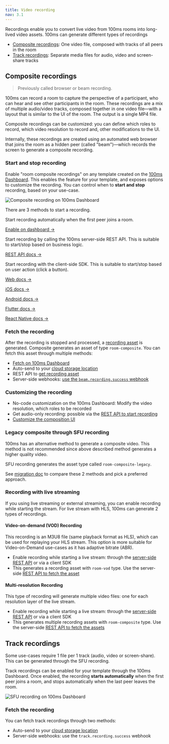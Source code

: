 ```yaml
---
title: Video recording
nav: 3.1
---
```


Recordings enable you to convert live video from 100ms rooms into long-lived video assets. 100ms can generate different types of recordings

- [Composite recordings](#composite-recordings): One video file, composed with tracks of all peers in the room
- [Track recordings](#track-recordings): Separate media files for audio, video and screen-share tracks

## Composite recordings

> Previously called browser or beam recording.

100ms can record a room to capture the perspective of a participant, who can hear and see other participants in the room. These recordings are a mix of multiple audio/video tracks, composed together in one video file—with a layout that is similar to the UI of the room. The output is a single MP4 file.

Composite recordings can be customized: you can define which roles to record, which video resolution to record and, other modifications to the UI.

Internally, these recordings are created using an automated web browser that joins the room as a hidden peer (called "beam")—which records the screen to generate a composite recording.

### Start and stop recording

Enable "room composite recordings" on any template created on the [100ms Dashboard](https://dashboard.100ms.live). This enables the feature for your template, and exposes options to customize the recording. You can control when to **start and stop** recording, based on your use-case.

![Composite recording on 100ms Dashboard](/docs/v2/composite-recording-dashboard.png)

There are 3 methods to start a recording.

<FlexContainer>

<Callout icon="link" title="Auto-start">
Start recording automatically when the first peer joins a room.
<br/>

[Enable on dashboard →](/docs/v2/auto-start-dashboard.png)

</Callout>

<Callout icon="link" title="Start with API">
Start recording by calling the 100ms server-side REST API. This is suitable to start/stop based on business logic.
<br/>

[REST API docs →](/server-side/v2/how-to-guides/recordings/overview)

</Callout>

<Callout icon="shield" title="Start from SDK">
Start recording with the client-side SDK. This is suitable to start/stop based on user action (click a button).
<br/>

[Web docs →](/javascript/v2/how-to-guides/record-and-live-stream/rtmp-recording)

[iOS docs →](/ios/v2/how-to-guides/record-and-live-stream/rtmp-recording)

[Android docs →](/android/v2/how-to-guides/record-and-live-stream/rtmp-recording)

[Flutter docs →](/flutter/v2/how-to-guides/record-and-live-stream/recording)

[React Native docs →](/react-native/v2/how-to-guides/record-and-live-stream/recording)

</Callout>

</FlexContainer>

### Fetch the recording

After the recording is stopped and processed, a [recording asset](/server-side/v2/api-reference/recording-assets/overview) is generated. Composite generates an asset of type `room-composite`. You can fetch this asset through multiple methods:

* [Fetch on 100ms Dashboard](./storage#using-the-100ms-dashboard)
* Auto-send to your [cloud storage location](./storage)
* REST API to [get recording asset](/server-side/v2/api-reference/recording-assets/get-asset)
* Server-side webhooks: [use the `beam.recording.success` webhook](/server-side/v2/how-to-guides/configure-webhooks/webhook#beamrecordingsuccess)

### Customizing the recording

- No-code customization on the 100ms Dashboard: Modify the video resolution, which roles to be recorded
- Get audio-only recording: possible via the [REST API to start recording](/server-side/v2/how-to-guides/recordings/customize)
- [Customize the composition UI](./../ui-composition)

### Legacy composite through SFU recording

100ms has an alternative method to generate a composite video. This method is not recommended since above described method generates a higher quality video.

SFU recording generates the asset type called `room-composite-legacy`.

See [migration doc](./migrating) to compare these 2 methods and pick a preferred approach.

### Recording with live streaming

If you using live streaming or external streaming, you can enable recording while starting the stream. For live stream with HLS, 100ms can generate 2 types of recordings.

#### Video-on-demand (VOD) Recording

This recording is an M3U8 file (same playback format as HLS), which can be used for replaying your HLS stream. This option is more suitable for Video-on-Demand use-cases as it has adaptive bitrate (ABR).

- Enable recording while starting a live stream: through the [server-side REST API](/server-side/v2/api-reference/live-streams/start-live-stream-for-room) or via a client SDK
- This generates a recording asset with `room-vod` type. Use the server-side [REST API to fetch the asset](/server-side/v2/api-reference/recording-assets/get-asset)

#### Multi-resolution Recording

This type of recording will generate multiple video files: one for each resolution layer of the live stream.

- Enable recording while starting a live stream: through the [server-side REST API](/server-side/v2/api-reference/live-streams/start-live-stream-for-room) or via a client SDK
- This generates multiple recording assets with `room-composite` type. Use the server-side [REST API to fetch the assets](/server-side/v2/api-reference/recording-assets/get-asset)

## Track recordings

Some use-cases require 1 file per 1 track (audio, video or screen-share). This can be generated through the SFU recording.

Track recordings can be enabled for your template through the 100ms Dashboard. Once enabled, the recording **starts automatically** when the first peer joins a room, and stops automatically when the last peer leaves the room.

![SFU recording on 100ms Dashboard](/docs/v2/sfu-recording-dashboard.png)

### Fetch the recording

You can fetch track recordings through two methods:

* Auto-send to your [cloud storage location](./storage)
* Server-side webhooks: use the `track.recording.success` webhook
